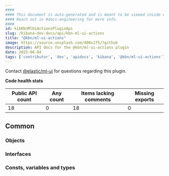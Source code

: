```yaml
---
####
#### This document is auto-generated and is meant to be viewed inside our experimental, new docs system.
#### Reach out in #docs-engineering for more info.
####
id: kibKbnMlUiActionsPluginApi
slug: /kibana-dev-docs/api/kbn-ml-ui-actions
title: "@kbn/ml-ui-actions"
image: https://source.unsplash.com/400x175/?github
description: API docs for the @kbn/ml-ui-actions plugin
date: 2025-06-04
tags: ['contributor', 'dev', 'apidocs', 'kibana', '@kbn/ml-ui-actions']
---
```




Contact [@elastic/ml-ui](https://github.com/orgs/elastic/teams/ml-ui) for questions regarding this plugin.

**Code health stats**

| Public API count  | Any count | Items lacking comments | Missing exports |
|-------------------|-----------|------------------------|-----------------|
| 18 | 0 | 18 | 0 |

## Common

### Objects
<DocDefinitionList data={kbnMlUiActionsObj.common.objects}/>

### Interfaces
<DocDefinitionList data={kbnMlUiActionsObj.common.interfaces}/>

### Consts, variables and types
<DocDefinitionList data={kbnMlUiActionsObj.common.misc}/>

